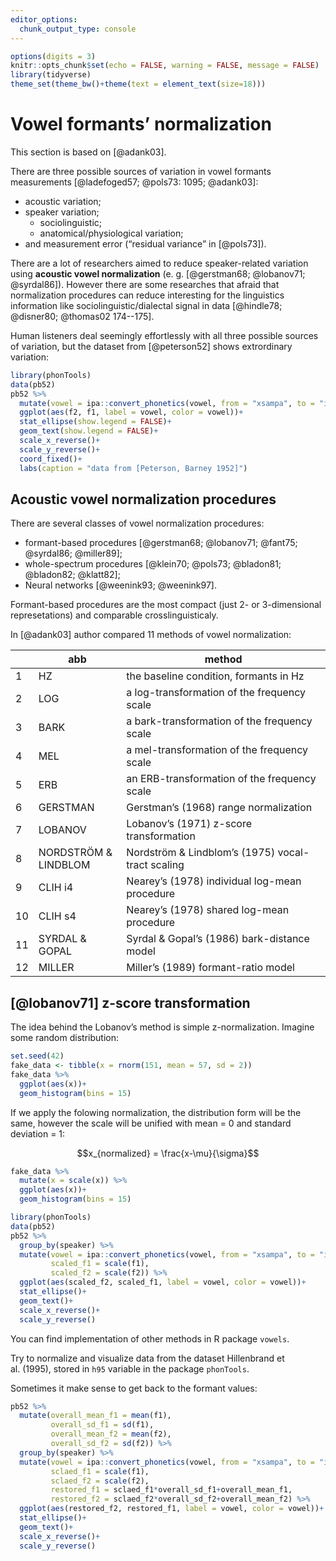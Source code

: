 ```yaml
---
editor_options: 
  chunk_output_type: console
---
```


```r
options(digits = 3)
knitr::opts_chunk$set(echo = FALSE, warning = FALSE, message = FALSE)
library(tidyverse)
theme_set(theme_bw()+theme(text = element_text(size=18)))
```

# Vowel formants' normalization

This section is based on [@adank03].

There are three possible sources of variation in vowel formants measurements [@ladefoged57; @pols73: 1095; @adank03]:

* acoustic variation;
* speaker variation;
   * sociolinguistic;
   * anatomical/physiological variation;
* and measurement error ("residual variance" in [@pols73]).

There are a lot of researchers aimed to reduce speaker-related variation using **acoustic vowel normalization** (e. g. [@gerstman68; @lobanov71; @syrdal86]). However there are some researches that afraid that normalization procedures can reduce interesting for the linguistics information like sociolinguistic/dialectal signal in data [@hindle78; @disner80; @thomas02 174--175].

Human listeners deal seemingly effortlessly with all three possible sources of variation, but the dataset from [@peterson52] shows extrordinary variation:

```r
library(phonTools)
data(pb52)
pb52 %>% 
  mutate(vowel = ipa::convert_phonetics(vowel, from = "xsampa", to = "ipa")) %>%
  ggplot(aes(f2, f1, label = vowel, color = vowel))+
  stat_ellipse(show.legend = FALSE)+
  geom_text(show.legend = FALSE)+
  scale_x_reverse()+
  scale_y_reverse()+
  coord_fixed()+
  labs(caption = "data from [Peterson, Barney 1952]")
```

## Acoustic vowel normalization procedures

There are several classes of vowel normalization procedures:

* formant-based procedures [@gerstman68; @lobanov71; @fant75; @syrdal86; @miller89];
* whole-spectrum procedures [@klein70; @pols73; @bladon81; @bladon82; @klatt82];
* Neural networks [@weenink93; @weenink97].

Formant-based procedures are the most compact (just 2- or 3-dimensional represetations) and comparable crosslinguisticaly.

In [@adank03] author compared 11 methods of vowel normalization:

|    | abb                  | method                                            |
|----|----------------------|---------------------------------------------------|
| 1  | HZ                   | the baseline condition, formants in Hz            |
| 2  | LOG                  | a log-transformation of the frequency scale       |
| 3  | BARK                 | a bark-transformation of the frequency scale      |
| 4  | MEL                  | a mel-transformation of the frequency scale       |
| 5  | ERB                  | an ERB-transformation of the frequency scale      |
| 6  | GERSTMAN             | Gerstman’s (1968) range normalization             |
| 7  | LOBANOV              | Lobanov’s (1971) z-score transformation           |
| 8  | NORDSTRÖM & LINDBLOM | Nordström & Lindblom’s (1975) vocal-tract scaling |
| 9  | CLIH i4              | Nearey’s (1978) individual log-mean procedure     |
| 10 | CLIH s4              | Nearey’s (1978) shared log-mean procedure         |
| 11 | SYRDAL & GOPAL       | Syrdal & Gopal’s (1986) bark-distance model       |
| 12 | MILLER               | Miller’s (1989) formant-ratio model               |

## [@lobanov71] z-score transformation

The idea behind the Lobanov's method is simple z-normalization. Imagine some random distribution:

```r
set.seed(42)
fake_data <- tibble(x = rnorm(151, mean = 57, sd = 2))
fake_data %>% 
  ggplot(aes(x))+
  geom_histogram(bins = 15)
```

If we apply the folowing normalization, the distribution form will be the same, however the scale will be unified with mean = 0 and standard deviation = 1:

$$x_{normalized} = \frac{x-\mu}{\sigma}$$


```r
fake_data %>% 
  mutate(x = scale(x)) %>% 
  ggplot(aes(x))+
  geom_histogram(bins = 15)
```

```r
library(phonTools)
data(pb52)
pb52 %>% 
  group_by(speaker) %>% 
  mutate(vowel = ipa::convert_phonetics(vowel, from = "xsampa", to = "ipa"),
         scaled_f1 = scale(f1),
         scaled_f2 = scale(f2)) %>%
  ggplot(aes(scaled_f2, scaled_f1, label = vowel, color = vowel))+
  stat_ellipse()+
  geom_text()+
  scale_x_reverse()+
  scale_y_reverse()
```

You can find implementation of other methods in R package `vowels`.

Try to normalize and visualize data from the dataset Hillenbrand et al. (1995), stored in `h95` variable in the package `phonTools`.

Sometimes it make sense to get back to the formant values:

```r
pb52 %>% 
  mutate(overall_mean_f1 = mean(f1),
         overall_sd_f1 = sd(f1),
         overall_mean_f2 = mean(f2),
         overall_sd_f2 = sd(f2)) %>% 
  group_by(speaker) %>% 
  mutate(vowel = ipa::convert_phonetics(vowel, from = "xsampa", to = "ipa"),
         sclaed_f1 = scale(f1),
         sclaed_f2 = scale(f2),
         restored_f1 = sclaed_f1*overall_sd_f1+overall_mean_f1,
         restored_f2 = sclaed_f2*overall_sd_f2+overall_mean_f2) %>%
  ggplot(aes(restored_f2, restored_f1, label = vowel, color = vowel))+
  stat_ellipse()+
  geom_text()+
  scale_x_reverse()+
  scale_y_reverse()
```


